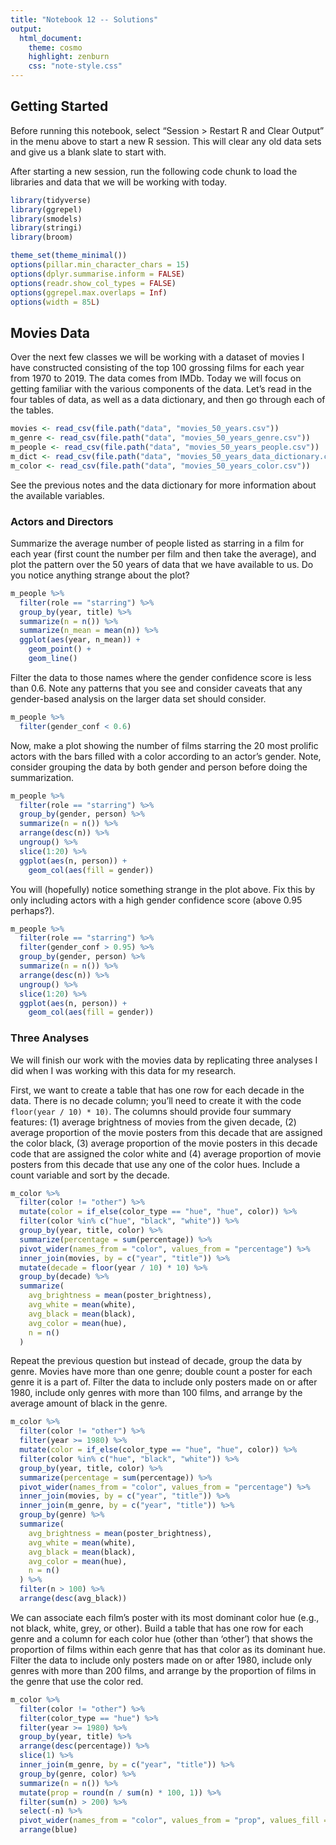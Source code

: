 ```yaml
---
title: "Notebook 12 -- Solutions"
output:
  html_document:
    theme: cosmo
    highlight: zenburn
    css: "note-style.css"
---
```


## Getting Started

Before running this notebook, select "Session > Restart R and Clear Output" in
the menu above to start a new R session. This will clear any old data sets and
give us a blank slate to start with.

After starting a new session, run the following code chunk to load the
libraries and data that we will be working with today.

```r
library(tidyverse)
library(ggrepel)
library(smodels)
library(stringi)
library(broom)

theme_set(theme_minimal())
options(pillar.min_character_chars = 15)
options(dplyr.summarise.inform = FALSE)
options(readr.show_col_types = FALSE)
options(ggrepel.max.overlaps = Inf)
options(width = 85L)
```

## Movies Data

Over the next few classes we will be working with a dataset of movies I have
constructed consisting of the top 100 grossing films for each year from 1970 to
2019. The data comes from IMDb. Today we will focus on getting familiar with
the various components of the data. Let's read in the four tables of data,
as well as a data dictionary, and then go through each of the tables.

```r
movies <- read_csv(file.path("data", "movies_50_years.csv"))
m_genre <- read_csv(file.path("data", "movies_50_years_genre.csv"))
m_people <- read_csv(file.path("data", "movies_50_years_people.csv"))
m_dict <- read_csv(file.path("data", "movies_50_years_data_dictionary.csv"))
m_color <- read_csv(file.path("data", "movies_50_years_color.csv"))
```

See the previous notes and the data dictionary for more information about the
available variables.

### Actors and Directors

Summarize the average number of people listed as starring in a film for each
year (first count the number per film and then take the average), and plot the
pattern over the 50 years of data that we have available to us. Do you notice
anything strange about the plot?

```r
m_people %>%
  filter(role == "starring") %>%
  group_by(year, title) %>%
  summarize(n = n()) %>%
  summarize(n_mean = mean(n)) %>%
  ggplot(aes(year, n_mean)) +
    geom_point() +
    geom_line()
```

Filter the data to those names where the gender confidence score is
less than 0.6. Note any patterns that you see and consider caveats that
any gender-based analysis on the larger data set should consider.

```r
m_people %>%
  filter(gender_conf < 0.6)
```

Now, make a plot showing the number of films starring the 20 most prolific
actors with the bars filled with a color according to an actor's gender. Note,
consider grouping the data by both gender and person before doing the
summarization. 

```r
m_people %>%
  filter(role == "starring") %>%
  group_by(gender, person) %>%
  summarize(n = n()) %>%
  arrange(desc(n)) %>%
  ungroup() %>%
  slice(1:20) %>%
  ggplot(aes(n, person)) +
    geom_col(aes(fill = gender))
```

You will (hopefully) notice something strange in the plot above. Fix this by
only including actors with a high gender confidence score (above 0.95 perhaps?).

```r
m_people %>%
  filter(role == "starring") %>%
  filter(gender_conf > 0.95) %>%
  group_by(gender, person) %>%
  summarize(n = n()) %>%
  arrange(desc(n)) %>%
  ungroup() %>%
  slice(1:20) %>%
  ggplot(aes(n, person)) +
    geom_col(aes(fill = gender))
```


### Three Analyses

We will finish our work with the movies data by replicating three analyses I
did when I was working with this data for my research. 

First, we want to create a table that has one row for each decade in the data.
There is no decade column; you'll need to create it with the code
`floor(year / 10) * 10)`. The columns should provide four summary features: (1)
average brightness of movies from the given decade, (2) average proportion of
the movie posters from this decade that are assigned the color black, (3) average
proportion of the movie posters in this decade code that are assigned the color
white and (4) average proportion of movie posters from this decade that use any
one of the color hues. Include a count variable and sort by the decade.

```r
m_color %>%
  filter(color != "other") %>%
  mutate(color = if_else(color_type == "hue", "hue", color)) %>%
  filter(color %in% c("hue", "black", "white")) %>%
  group_by(year, title, color) %>%
  summarize(percentage = sum(percentage)) %>%
  pivot_wider(names_from = "color", values_from = "percentage") %>%
  inner_join(movies, by = c("year", "title")) %>%
  mutate(decade = floor(year / 10) * 10) %>%
  group_by(decade) %>%
  summarize(
    avg_brightness = mean(poster_brightness),
    avg_white = mean(white),
    avg_black = mean(black),
    avg_color = mean(hue),
    n = n()
  )
```

Repeat the previous question but instead of decade, group the data by genre. 
Movies have more than one genre; double count a poster for each genre it is a
part of. Filter the data to include only posters made on or after 1980, 
include only genres with more than 100 films, and arrange by the average amount
of black in the genre.

```r
m_color %>%
  filter(color != "other") %>%
  filter(year >= 1980) %>%
  mutate(color = if_else(color_type == "hue", "hue", color)) %>%
  filter(color %in% c("hue", "black", "white")) %>%
  group_by(year, title, color) %>%
  summarize(percentage = sum(percentage)) %>%
  pivot_wider(names_from = "color", values_from = "percentage") %>%
  inner_join(movies, by = c("year", "title")) %>%
  inner_join(m_genre, by = c("year", "title")) %>%
  group_by(genre) %>%
  summarize(
    avg_brightness = mean(poster_brightness),
    avg_white = mean(white),
    avg_black = mean(black),
    avg_color = mean(hue),
    n = n()
  ) %>%
  filter(n > 100) %>%
  arrange(desc(avg_black))
```

We can associate each film's poster with its most dominant color hue (e.g., not
black, white, grey, or other). Build a table that has one row for each genre
and a column for each color hue (other than 'other') that shows the proportion
of films within each genre that has that color as its dominant hue. Filter the
data to include only posters made on or after 1980, include only genres with
more than 200 films, and arrange by the proportion of films in the genre that 
use the color red.

```r
m_color %>%
  filter(color != "other") %>%
  filter(color_type == "hue") %>%
  filter(year >= 1980) %>%
  group_by(year, title) %>%
  arrange(desc(percentage)) %>%
  slice(1) %>%
  inner_join(m_genre, by = c("year", "title")) %>%
  group_by(genre, color) %>%
  summarize(n = n()) %>%
  mutate(prop = round(n / sum(n) * 100, 1)) %>%
  filter(sum(n) > 200) %>%
  select(-n) %>%
  pivot_wider(names_from = "color", values_from = "prop", values_fill = list(prop = 0)) %>%
  arrange(blue)
```



